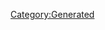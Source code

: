 {{Database/Costume/CostumeInfo
 |ID=120
 |DivaId=6
 |PrismCostumeId=20
 |Enabled=2
 |SkillId=9
 |EODICFLJAKO=False
 |AGBPBDODKBK=1
 |HMCOGDICFNB=1
 |LevelMax=4
 |HGBJODBCJDA=4
 |EGLDFPILJLG=0
 |GLEEPAFMPLO=False
 |IIELLEPEEFH=2150
}}
[[Category:Generated]]
